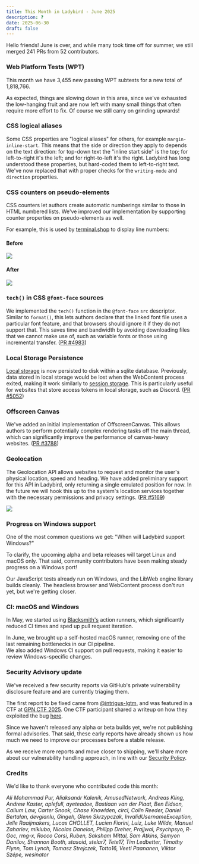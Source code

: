 ```yaml
---
title: This Month in Ladybird - June 2025
description: ?
date: 2025-06-30
draft: false
---
```


Hello friends! June is over, and while many took time off for summer, we still merged 241 PRs from 52 contributors.

### Web Platform Tests (WPT)

This month we have 3,455 new passing WPT subtests for a new total of 1,818,766.

As expected, things are slowing down in this area, since we've exhausted the low-hanging fruit and are now left with many small things that often require more effort to fix. Of course we still carry on grinding upwards!

### CSS logical aliases

Some CSS properties are "logical aliases" for others, for example `margin-inline-start`. This means that the side or
direction they apply to depends on the text direction: for top-down text the "inline start side" is the top; for
left-to-right it's the left; and for right-to-left it's the right. Ladybird has long understood these properties, but
hard-coded them to left-to-right text. We've now replaced that with proper checks for the `writing-mode` and
`direction` properties.

### CSS counters on pseudo-elements

CSS counters let authors create automatic numberings similar to those in HTML numbered lists. We've improved our implementation by supporting counter properties on pseudo-elements as well.

For example, this is used by [terminal.shop](https://www.terminal.shop/) to display line numbers:

#### Before

![](/assets/img/newsletter-june-2025-counters-before.png)

#### After

![](/assets/img/newsletter-june-2025-counters-after.png)

### `tech()` in CSS `@font-face` sources

We implemented the `tech()` function in the `@font-face` `src` descriptor. Similar to `format()`, this lets authors
declare that the linked font file uses a particular font feature, and that browsers should ignore it if they do not
support that. This saves time and bandwidth by avoiding downloading files that we cannot make use of, such as variable
fonts or those using incremental transfer. ([PR #4983](https://github.com/LadybirdBrowser/ladybird/pull/4983))

### Local Storage Persistence

[Local storage](https://developer.mozilla.org/en-US/docs/Web/API/Window/localStorage) is now persisted to disk within a sqlite database. Previously, data stored in local storage would be lost
when the WebContent process exited, making it work similarly to [session storage](https://developer.mozilla.org/en-US/docs/Web/API/Window/sessionStorage). This is particularly useful for websites
that store access tokens in local storage, such as Discord. ([PR #5052](https://github.com/LadybirdBrowser/ladybird/pull/5052))

### Offscreen Canvas

We've added an initial implementation of OffscreenCanvas. This allows authors to perform potentially complex
rendering tasks off the main thread, which can significantly improve the performance of canvas-heavy websites. ([PR #3788](https://github.com/LadybirdBrowser/ladybird/pull/3788))

### Geolocation

The Geolocation API allows websites to request and monitor the user's physical location, speed and heading. We have
added preliminary support for this API in Ladybird, only returning a single emulated position for now. In the future we
will hook this up to the system's location services together with the necessary permissions and privacy settings. ([PR #5169](https://github.com/LadybirdBrowser/ladybird/pull/5169))

![](/assets/img/newsletter-june-2025-geolocation.png)

### Progress on Windows support

One of the most common questions we get: "When will Ladybird support Windows?"

To clarify, the upcoming alpha and beta releases will target Linux and macOS only. That said, community contributors have been making steady progress on a Windows port!

Our JavaScript tests already run on Windows, and the LibWeb engine library builds cleanly. The headless browser and WebContent process don't run yet, but we're getting closer.

### CI: macOS and Windows

In May, we started using [Blacksmith's](https://blacksmith.sh/) action runners, which significantly reduced CI times and sped up pull request iteration.

In June, we brought up a self-hosted macOS runner, removing one of the last remaining bottlenecks in our CI pipeline.  
We also added Windows CI support on pull requests, making it easier to review Windows-specific changes.

### Security Advisory update

We've received a few security reports via GitHub's private vulnerability disclosure feature and are currently triaging them.

The first report to be fixed came from [@intrigus-lgtm](https://github.com/intrigus-lgtm), and was featured in a CTF at [GPN CTF 2025](https://gpn23.ctf.kitctf.de/). One CTF participant shared a writeup on how they exploited the bug [here](https://github.com/s41nt0l3xus/CTF-writeups/tree/master/gpnctf-2025/WebGL-bird).

Since we haven't released any alpha or beta builds yet, we're not publishing formal advisories. That said, these early reports have already shown us how much we need to improve our processes before a stable release.

As we receive more reports and move closer to shipping, we'll share more about our vulnerability handling approach, in line with our [Security Policy](https://github.com/LadybirdBrowser/ladybird/blob/b3d9e39bad4f4a394cf518f54af1937967fbea29/SECURITY.md).

### Credits

We'd like to thank everyone who contributed code this month:

_Ali Mohammad Pur, Aliaksandr Kalenik, AmusedNetwork, Andreas Kling, Andrew Kaster, aplefull, ayeteadoe, Bastiaan van der Plaat, Ben Eidson, Callum Law, Carter Snook, Chase Knowlden, circl, Colin Reeder, Daniel Bertalan, devgianlu, Gingeh, Glenn Skrzypczak, InvalidUsernameException, Jelle Raaijmakers, Lucas CHOLLET, Lucien Fiorini, Luiz, Luke Wilde, Manuel Zahariev, mikiubo, Nicolas Danelon, Philipp Dreher, Prajjwal, Psychpsyo, R-Goc, rmg-x, Rocco Corsi, Ruben, Saksham Mittal, Sam Atkins, Semyon Danilov, Shannon Booth, stasoid, stelar7, Tete17, Tim Ledbetter, Timothy Flynn, Tom Lynch, Tomasz Strejczek, Totto16, Veeti Paananen, Viktor Szépe, wesinator_
